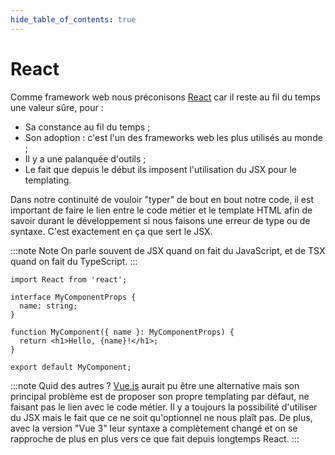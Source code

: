 ```yaml
---
hide_table_of_contents: true
---
```


# React

Comme framework web nous préconisons [React](https://github.com/facebook/react) car il reste au fil du temps une valeur sûre, pour :

- Sa constance au fil du temps ;
- Son adoption : c'est l'un des frameworks web les plus utilisés au monde ;
- Il y a une palanquée d'outils ;
- Le fait que depuis le début ils imposent l'utilisation du JSX pour le templating.

Dans notre continuité de vouloir "typer" de bout en bout notre code, il est important de faire le lien entre le code métier et le template HTML afin de savoir durant le développement si nous faisons une erreur de type ou de syntaxe. C'est exactement en ça que sert le JSX.

:::note Note
On parle souvent de JSX quand on fait du JavaScript, et de TSX quand on fait du TypeScript.
:::

```tsx title="MyComponent.tsx | Exemple de composant React avec un templating TSX" showLineNumbers
import React from 'react';

interface MyComponentProps {
  name: string;
}

function MyComponent({ name }: MyComponentProps) {
  return <h1>Hello, {name}!</h1>;
}

export default MyComponent;
```

:::note Quid des autres ?
[Vue.js](https://vuejs.org/) aurait pu être une alternative mais son principal problème est de proposer son propre templating par défaut, ne faisant pas le lien avec le code métier. Il y a toujours la possibilité d'utiliser du JSX mais le fait que ce ne soit qu'optionnel ne nous plaît pas. De plus, avec la version "Vue 3" leur syntaxe a complètement changé et on se rapproche de plus en plus vers ce que fait depuis longtemps React.
:::
